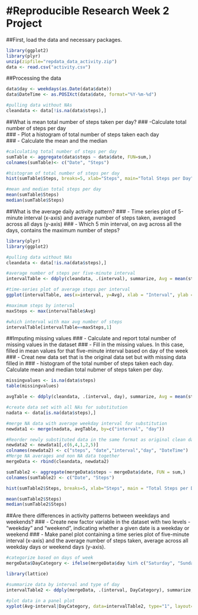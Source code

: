 #Reproducible Research Week 2 Project
=======================================

##First, load the data and necessary packages.

```{r}
library(ggplot2)
library(plyr)
unzip(zipfile="repdata_data_activity.zip")
data <- read.csv("activity.csv")
```

##Processing the data
```{r}
data$day <- weekdays(as.Date(data$date))
data$DateTime <- as.POSIXct(data$date, format="%Y-%m-%d")

#pulling data without NAs
cleandata <- data[!is.na(data$steps),]
```

##What is mean total number of steps taken per day?
### -Calculate total number of steps per day  
### - Plot a histogram of total number of steps taken each day  
### - Calculate the mean and the median
```{r}
#calculating total number of steps per day
sumTable <- aggregate(data$steps ~ data$date, FUN=sum,) 
colnames(sumTable)<- c("Date", "Steps")

#histogram of total number of steps per day
hist(sumTable$Steps, breaks=5, xlab="Steps", main="Total Steps per Day")

#mean and median total steps per day
mean(sumTable$Steps)
median(sumTable$Steps)
```

##What is the average daily activity pattern?
### - Time series plot of 5-minute interval (x-axis) and average number of steps taken, averaged across all days (y-axis)
### - Which 5 min interval, on avg across all the days, contains the maximum number of steps?
```{r}
library(plyr)
library(ggplot2)

#pulling data without NAs
cleandata <- data[!is.na(data$steps),]

#average number of steps per five-minute interval
intervalTable <- ddply(cleandata, .(interval), summarize, Avg = mean(steps))

#time-series plot of average steps per interval
ggplot(intervalTable, aes(x=interval, y=Avg), xlab = "Interval", ylab = "Average number of steps") + geom_line() + xlab("Interval") + ylab("Average number of steps") + ggtitle("Average number of steps per interval")

#maximum steps by interval
maxSteps <- max(intervalTable$Avg)

#which interval with max avg number of steps
intervalTable[intervalTable==maxSteps,1]
```

##Imputing missing values
### - Calculate and report total number of missing values in the dataset
### - Fill in the missing values. In this case, filled in mean values for that five-minute interval based on day of the week
### - Creat new data set that is the original data set but with missing data filled in
### - histogram of the total number of steps taken each day.  Calculate mean and median total nubmer of steps taken per day.
```{r}
missingvalues <- is.na(data$steps)
table(missingvalues)

avgTable <- ddply(cleandata, .(interval, day), summarize, Avg = mean(steps))

#create data set with all NAs for substitution
nadata <- data[is.na(data$steps),]

#merge NA data with average weekday interval for substitution
newdata1 <- merge(nadata, avgTable, by=c("interval", "day"))

#Reorder newly substituted data in the same format as original clean data set
newdata2 <- newdata1[,c(6,4,1,2,5)]
colnames(newdata2) <- c("steps", "date","interval","day", "DateTime")
#Merge NA averages and non NA data together
mergeData <- rbind(cleandata, newdata2)

sumTable2 <- aggregate(mergeData$steps ~ mergeData$date, FUN = sum,)
colnames(sumTable2) <- c("Date", "Steps")

hist(sumTable2$Steps, breaks=5, xlab="Steps", main = "Total Steps per Day")

mean(sumTable2$Steps)
median(sumTable2$Steps)
```
##Are there differences in activity patterns between weekdays and weekends?
### - Create new factor variable in the dataset with two levels - "weekday" and "weekend", indicating whether a given date is a weekday or weekend
### - Make panel plot containing a time series plot of five-minute interval (x-axis) and the average number of steps taken, average across all weekday days or weekend days (y-axis).
```{r}
#categorize based on days of week
mergeData$DayCategory <- ifelse(mergeData$day %in% c("Saturday", "Sunday"), "Weekend", "Weekday")

library(lattice)

#summarize data by interval and type of day
intervalTable2 <- ddply(mergeData, .(interval, DayCategory), summarize, Avg = mean(steps))

#plot data in a panel plot
xyplot(Avg~interval|DayCategory, data=intervalTable2, type="1", layout=c(1,2), main="Average steps per interval based on type of day", ylab="Average number of steps", xlab="Interval")
```